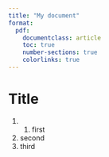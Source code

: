 ```yaml
---
title: "My document"
format:
  pdf:
    documentclass: article
    toc: true
    number-sections: true
    colorlinks: true
---
```



# Title

1. 1. first
2. second
3. third



